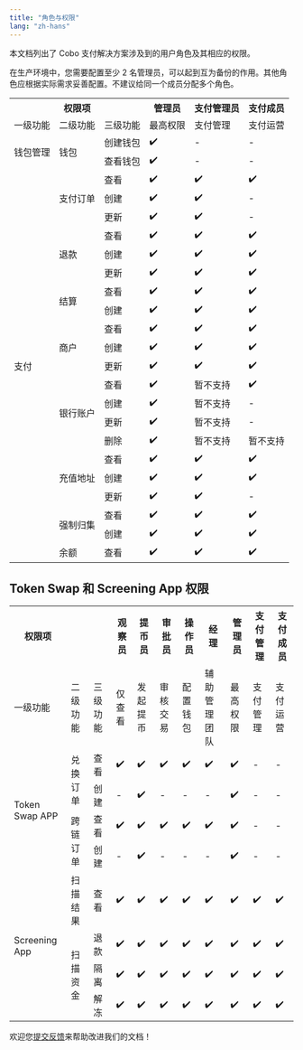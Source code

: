 ```yaml
---
title: "角色与权限"
lang: "zh-hans"
---
```


本文档列出了 Cobo 支付解决方案涉及到的用户角色及其相应的权限。


<Note>在生产环境中，您需要配置至少 2 名管理员，可以起到互为备份的作用。其他角色应根据实际需求妥善配置。不建议给同一个成员分配多个角色。</Note>

<table class="six-columns-fixed-first-row-cn">
  <tr>
    <th colspan="3">权限项</th>
    <th>管理员</th>
    <th>支付管理员</th>
    <th>支付成员</th>
  </tr>
  <tr>
    <td>一级功能</td>
    <td>二级功能</td>
    <td>三级功能</td>
    <td>最高权限</td>
    <td>支付管理</td>
    <td>支付运营</td>
  </tr>
  <tr>
    <td rowspan="2">钱包管理</td>
    <td rowspan="2">钱包</td>
    <td>创建钱包</td>
    <td>✔️</td>
    <td>-</td>
    <td>-</td>
  </tr>
  <tr>
    <td>查看钱包</td>
    <td>✔️</td>
    <td>-</td>
    <td>-</td>
  </tr>
  <tr>
    <td rowspan="21">支付</td>
    <td rowspan="3">支付订单</td>
    <td>查看</td>
    <td>✔️</td>
    <td>✔️</td>
    <td>✔️</td>
  </tr>
  <tr>
    <td>创建</td>
    <td>✔️</td>
    <td>✔️</td>
    <td>-</td>
  </tr>
  <tr>
    <td>更新</td>
    <td>✔️</td>
    <td>✔️</td>
    <td>-</td>
  </tr>
  <tr>
    <td rowspan="3">退款</td>
    <td>查看</td>
    <td>✔️</td>
    <td>✔️</td>
    <td>✔️</td>
  </tr>
  <tr>
    <td>创建</td>
    <td>✔️</td>
    <td>✔️</td>
    <td>✔️</td>
  </tr>
  <tr>
    <td>更新</td>
    <td>✔️</td>
    <td>✔️</td>
    <td>✔️</td>
  </tr>
  <tr>
    <td rowspan="2">结算</td>
    <td>查看</td>
    <td>✔️</td>
    <td>✔️</td>
    <td>✔️</td>
  </tr>
  <tr>
    <td>创建</td>
    <td>✔️</td>
    <td>✔️</td>
    <td>✔️</td>
  </tr>
  <tr>
    <td rowspan="3">商户</td>
    <td>查看</td>
    <td>✔️</td>
    <td>✔️</td>
    <td>✔️</td>
  </tr>
  <tr>
    <td>创建</td>
    <td>✔️</td>
    <td>✔️</td>
    <td>✔️</td>
  </tr>
  <tr>
    <td>更新</td>
    <td>✔️</td>
    <td>✔️</td>
    <td>✔️</td>
  </tr>
  <tr>
    <td rowspan="4">银行账户</td>
    <td>查看</td>
    <td>✔️</td>
    <td>暂不支持</td>
    <td>✔️</td>
  </tr>
  <tr>
    <td>创建</td>
    <td>✔️</td>
    <td>暂不支持</td>
    <td>-</td>
  </tr>
  <tr>
    <td>更新</td>
    <td>✔️</td>
    <td>暂不支持</td>
    <td>-</td>
  </tr>
  <tr>
    <td>删除</td>
    <td>✔️</td>
    <td>暂不支持</td>
    <td>暂不支持</td>
  </tr>
  <tr>
    <td rowspan="3">充值地址</td>
    <td>查看</td>
    <td>✔️</td>
    <td>✔️</td>
    <td>✔️</td>
  </tr>
  <tr>
    <td>创建</td>
    <td>✔️</td>
    <td>✔️</td>
    <td>✔️</td>
  </tr>
  <tr>
    <td>更新</td>
    <td>✔️</td>
    <td>✔️</td>
    <td>-</td>
  </tr>
  <tr>
    <td rowspan="2">强制归集</td>
    <td>查看</td>
    <td>✔️</td>
    <td>✔️</td>
    <td>✔️</td>
  </tr>
  <tr>
    <td>创建</td>
    <td>✔️</td>
    <td>✔️</td>
    <td>✔️</td>
  </tr>
  <tr>
    <td>余额</td>
    <td>查看</td>
    <td>✔️</td>
    <td>✔️</td>
    <td>✔️</td>
  </tr>
</table>

## Token Swap 和 Screening App 权限


<table class="six-columns-fixed-first-row-cn">
  <tr>
    <th>权限项</th>
    <th></th>
    <th></th>
    <th>观察员</th>
    <th>提币员</th>
    <th>审批员</th>
    <th>操作员</th>
    <th>经理</th>
    <th>管理员</th>
    <th>支付管理</th>
    <th>支付成员</th>
  </tr>
  <tr>
    <td>一级功能</td>
    <td>二级功能</td>
    <td>三级功能</td>
    <td>仅查看</td>
    <td>发起提币</td>
    <td>审核交易</td>
    <td>配置钱包</td>
    <td>辅助管理团队</td>
    <td>最高权限</td>
    <td>支付管理</td>
    <td>支付运营</td>
  </tr>
  <tr>
    <td rowspan="4">Token Swap APP</td>
    <td rowspan="2">兑换订单</td>
    <td>查看</td>
    <td>✔️</td>
    <td>✔️</td>
    <td>✔️</td>
    <td>✔️</td>
    <td>✔️</td>
    <td>✔️</td>
    <td>-</td>
    <td>-</td>
  </tr>
  <tr>
    <td>创建</td>
    <td>-</td>
    <td>✔️</td>
    <td>-</td>
    <td>-</td>
    <td>-</td>
    <td>✔️</td>
    <td>-</td>
    <td>-</td>
  </tr>
  <tr>
    <td rowspan="2">跨链订单</td>
    <td>查看</td>
    <td>✔️</td>
    <td>✔️</td>
    <td>✔️</td>
    <td>✔️</td>
    <td>✔️</td>
    <td>✔️</td>
    <td>-</td>
    <td>-</td>
  </tr>
  <tr>
    <td>创建</td>
    <td>-</td>
    <td>✔️</td>
    <td>-</td>
    <td>-</td>
    <td>-</td>
    <td>✔️</td>
    <td>-</td>
    <td>-</td>
  </tr>
  <tr>
    <td rowspan="4">Screening App</td>
    <td>扫描结果</td>
    <td>查看</td>
    <td>✔️</td>
    <td>✔️</td>
    <td>✔️</td>
    <td>✔️</td>
    <td>✔️</td>
    <td>✔️</td>
    <td>✔️</td>
    <td>✔️</td>
  </tr>
  <tr>
    <td rowspan="3">扫描资金</td>
    <td>退款</td>
    <td>✔️</td>
    <td>✔️</td>
    <td>✔️</td>
    <td>✔️</td>
    <td>✔️</td>
    <td>✔️</td>
    <td>✔️</td>
    <td>✔️</td>
  </tr>
  <tr>
    <td>隔离</td>
    <td>✔️</td>
    <td>✔️</td>
    <td>✔️</td>
    <td>✔️</td>
    <td>✔️</td>
    <td>✔️</td>
    <td>✔️</td>
    <td>✔️</td>
  </tr>
  <tr>
    <td>解冻</td>
    <td>✔️</td>
    <td>✔️</td>
    <td>✔️</td>
    <td>✔️</td>
    <td>✔️</td>
    <td>✔️</td>
    <td>✔️</td>
    <td>✔️</td>
  </tr>
</table>

<Tip>欢迎您[提交反馈](https://forms.zohopublic.com/cobo/form/DocumentFeedbackForm/formperma/QvLOhxJv1_JMsJ-1dleZ8Itb_7rzN-LtgvsDdxosoVI)来帮助改进我们的文档！</Tip>

